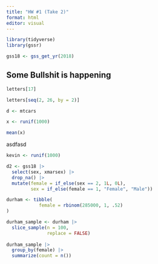 ```yaml
---
title: "HW #1 (Take 2)"
format: html
editor: visual
---
```


```r
library(tidyverse)
library(gssr)

gss18 <- gss_get_yr(2018)
```

## Some Bullshit is happening

```r
letters[17]
```

```r
letters[seq(2, 26, by = 2)]
```

```r
d <- mtcars

x <- runif(1000)

mean(x)
```

asdfasd

```r
kevin <- runif(1000)

d2 <- gss18 |> 
  select(sex, xmarsex) |> 
  drop_na() |> 
  mutate(female = if_else(sex == 2, 1L, 0L), 
         sex = if_else(female == 1, "Female", "Male"))

durham <- tibble(
            female = rbinom(285000, 1, .52)
)

durham_sample <- durham |> 
  slice_sample(n = 100, 
               replace = FALSE)
  
durham_sample |> 
  group_by(female) |> 
  summarize(count = n())
```

